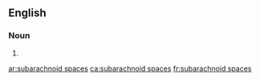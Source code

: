 ==English==

===Noun===
{{head|en|plural}}

# {{plural of|subarachnoid space|lang=en}}

[[ar:subarachnoid spaces]]
[[ca:subarachnoid spaces]]
[[fr:subarachnoid spaces]]